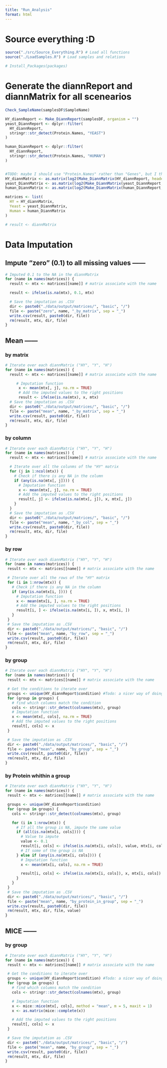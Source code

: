 ```yaml
---
title: "Run_Analysis"
format: html
---
```


# Source everything :D
```r
source("./src/Source_Everything.R") # Load all functions
source("./LoadSamples.R") # Load samples and relations

# Install_Packages(packages)
```

# Generate the diannReport and diannMatrix for all scenearios
```r
Check_SampleName(samplesDF$SampleName)

HY_diannReport <- Make_DiannReport(samplesDF, organism = "")
yeast_DiannReport <- dplyr::filter(
  HY_diannReport,
  stringr::str_detect(Protein.Names, "YEAST")
)

human_DiannReport <- dplyr::filter(
  HY_diannReport,
  stringr::str_detect(Protein.Names, "HUMAN")
)


#TODO: maybe I should use "Protein.Names" rather than "Genes", but I think since I have alreary filtered it doesn't really matter
HY_diannMatrix <- as.matrix(log2(Make_DiannMatrix(HY_diannReport, header = "Genes") + 1))
yeast_DiannMatrix <- as.matrix(log2(Make_DiannMatrix(yeast_DiannReport, header = "Genes") + 1))
human_DiannMatrix <- as.matrix(log2(Make_DiannMatrix(human_DiannReport, header = "Genes") + 1))

matrices <- list(
  HY = HY_diannMatrix,
  Yeast = yeast_DiannMatrix,
  Human = human_DiannMatrix
)

# result <- diannMatrix
```

# Data Imputation

## Impute "zero" (0.1) to all missing values ------
```r
# Imputed 0.1 to the NA in the diannMatrix
for (name in names(matrices)) {
  result <- mtx <- matrices[[name]] # matrix associate with the name

  result <- ifelse(is.na(mtx), 0.1, mtx)

  # Save the imputation as .CSV
  dir <- paste0("./data/output/matrices/", "basic", "/")
  file <- paste("zero", name, "_by_matrix", sep = "_")
  write.csv(result, paste0(dir, file))
  rm(result, mtx, dir, file)
}
```


## Mean ------

### by matrix
```r
# Iterate over each diannMatrix ("HY", "Y", "H")
for (name in names(matrices)) {
  result <- mtx <- matrices[[name]] # matrix associate with the name

     # Imputation function
      x <- mean(mtx[, j], na.rm = TRUE)
      # Add the imputed values to the right positions
      result <- ifelse(is.na(mtx), x, mtx)
  # Save the imputation as .CSV
  dir <- paste0("./data/output/matrices/", "basic", "/")
  file <- paste("mean", name, "_by_matrix", sep = "_")
  write.csv(result, paste0(dir, file))
  rm(result, mtx, dir, file)
}
```

### by column
```r
# Iterate over each diannMatrix ("HY", "Y", "H")
for (name in names(matrices)) {
  result <- mtx <- matrices[[name]] # matrix associate with the name

  # Iterate over all the colunms of the "HY" matrix
  for (j in 1:ncol(mtx)) {
    # Check if there is any NA in the column
    if (any(is.na(mtx[, j]))) {
      # Imputation function
      x <- mean(mtx[, j], na.rm = TRUE)
      # Add the imputed values to the right positions
      result[, j] <- ifelse(is.na(mtx[, j]), x, mtx[, j])
    }
  }
  # Save the imputation as .CSV
  dir <- paste0("./data/output/matrices/", "basic", "/")
  file <- paste("mean", name, "_by_col", sep = "_")
  write.csv(result, paste0(dir, file))
  rm(result, mtx, dir, file)
}
```

### by row
 ```r
# Iterate over each diannMatrix ("HY", "Y", "H")
for (name in names(matrices)) {
  result <- mtx <- matrices[[name]] # matrix associate with the name

  # Iterate over all the rows of the "HY" matrix
  for (i in 1:nrow(mtx)) {
    # Check if there is any NA in the column
    if (any(is.na(mtx[i, ]))) {
      # Imputation function
      x <- mean(mtx[i, ], na.rm = TRUE)
      # Add the imputed values to the right positions
      result[i, ] <- ifelse(is.na(mtx[i, ]), x, mtx[i, ])
    }
  }
  # Save the imputation as .CSV
  dir <- paste0("./data/output/matrices/", "basic", "/")
  file <- paste("mean", name, "by_row", sep = "_")
  write.csv(result, paste0(dir, file))
  rm(result, mtx, dir, file)
}
```

### by group
 ```r
# Iterate over each diannMatrix ("HY", "Y", "H")
for (name in names(matrices)) {
  result <- mtx <- matrices[[name]] # matrix associate with the name

  # Get the conditions to iterate over
  groups <- unique(HY_diannReport$condition) #Todo: a nicer way of doing thix
  for (group in groups) {
    # find which columns match the condition
    cols <- stringr::str_detect(colnames(mtx), group)
    # Imputation function
    x <- mean(mtx[, cols], na.rm = TRUE)
    # Add the imputed values to the right positions
    result[, cols] <- x
  }

  # Save the imputation as .CSV
  dir <- paste0("./data/output/matrices/", "basic", "/")
  file <- paste("mean", name, "by_group", sep = "_")
  write.csv(result, paste0(dir, file))
  rm(result, mtx, dir, file)
}
```

### by Protein whithin a group
 ```r
# Iterate over each diannMatrix ("HY", "Y", "H")
for (name in names(matrices)) {
  result <- mtx <- matrices[[name]] # matrix associate with the name

  groups <- unique(HY_diannReport$condition)
  for (group in groups) {
    cols <- stringr::str_detect(colnames(mtx), group)

    for (i in 1:nrow(mtx)) {
      # If all the group is NA, impute the same value
      if (all(is.na(mtx[i, cols]))) {
        # Value to impute
        value <- 0.1
        result[i, cols] <- ifelse(is.na(mtx[i, cols]), value, mtx[i, cols])
        # If some of the group is NA
      } else if (any(is.na(mtx[i, cols]))) {
        # Imputation function
        x <- mean(mtx[i, cols], na.rm = TRUE)

        result[i, cols] <- ifelse(is.na(mtx[i, cols]), x, mtx[i, cols])
      }
    }
  }
  # Save the imputation as .CSV
  dir <- paste0("./data/output/matrices/", "basic", "/")
  file <- paste("mean", name, "by_protein_in_group", sep = "_")
  write.csv(result, paste0(dir, file))
  rm(result, mtx, dir, file, value)
}

```


## MICE ------

### by group
 ```r
# Iterate over each diannMatrix ("HY", "Y", "H")
for (name in names(matrices)) {
  result <- mtx <- matrices[[name]] # matrix associate with the name

  # Get the conditions to iterate over
  groups <- unique(HY_diannReport$condition) #Todo: a nicer way of doing thix
  for (group in groups) {
    # find which columns match the condition
    cols <- stringr::str_detect(colnames(mtx), group)

    # Imputation function
    x <- mice::mice(mtx[, cols], method = "mean", m = 5, maxit = 1)
    x <- as.matrix(mice::complete(x))

    # Add the imputed values to the right positions
    result[, cols] <- x
  }

  # Save the imputation as .CSV
  dir <- paste0("./data/output/matrices/", "basic", "/")
  file <- paste("mean", name, "by_group", sep = "_")
  write.csv(result, paste0(dir, file))
  rm(result, mtx, dir, file)
}
```
